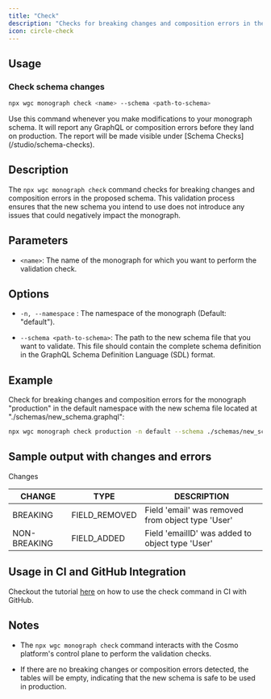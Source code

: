 ---
title: "Check"
description: "Checks for breaking changes and composition errors in the proposed schema for the monograph."
icon: circle-check
---

## Usage

### Check schema changes

```bash
npx wgc monograph check <name> --schema <path-to-schema>
```

<Info>
  Use this command whenever you make modifications to your monograph schema. It will report any GraphQL or composition errors before they land on production. The report will be made visible under [Schema Checks](/studio/schema-checks).
</Info>

## Description

The `npx wgc monograph check` command checks for breaking changes and composition errors in the proposed schema. This validation process ensures that the new schema you intend to use does not introduce any issues that could negatively impact the monograph.

## Parameters

* `<name>`: The name of the monograph for which you want to perform the validation check.

## Options

* `-n, --namespace` : The namespace of the monograph (Default: "default").

* `--schema <path-to-schema>`: The path to the new schema file that you want to validate. This file should contain the complete schema definition in the GraphQL Schema Definition Language (SDL) format.

## Example

Check for breaking changes and composition errors for the monograph "production" in the default namespace with the new schema file located at "./schemas/new\_schema.graphql":

```bash
npx wgc monograph check production -n default --schema ./schemas/new_schema.graphql
```

## Sample output with changes and errors

Changes

|CHANGE|TYPE|DESCRIPTION|
|------|----|-----------|
|BREAKING|FIELD\_REMOVED|Field 'email' was removed from object type 'User'|
|NON-BREAKING|FIELD\_ADDED|Field 'emailID' was added to object type 'User'|

## Usage in CI and GitHub Integration

Checkout the tutorial [here](/tutorial/pr-based-workflow-for-federation) on how to use the check command in CI with GitHub.

## Notes

* The `npx wgc monograph check` command interacts with the Cosmo platform's control plane to perform the validation checks.

* If there are no breaking changes or composition errors detected, the tables will be empty, indicating that the new schema is safe to be used in production.

